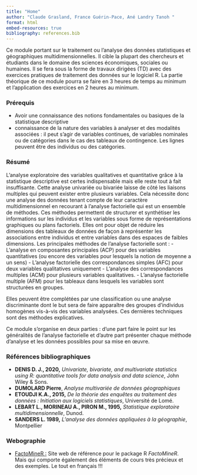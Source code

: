 ```yaml
---
title: "Home"
author: "Claude Grasland, France Guérin-Pace, Ané Landry Tanoh "
format: html
embed-resources: true
bibliography: references.bib
---
```


Ce module portant sur le traitement ou l’analyse des données statistiques et géographiques multidimensionnelles. Il cible la plupart des chercheurs et étudiants dans le domaine des sciences économiques, sociales ou humaines. Il se fera sous la forme de travaux dirigées (TD) avec des exercices pratiques de traitement des données sur le logiciel R. La partie théorique de ce module pourra se faire en 3 heures de temps au minimum et l’application des exercices en 2 heures au minimum.   

### Prérequis 

- Avoir une connaissance des notions fondamentales ou basiques de la statistique descriptive 
- connaissance de la nature des variables à analyser et des modalités associées : il peut s’agir de variables continues, de variables nominales ou de catégories dans le cas des tableaux de contingence. Les lignes peuvent être des individus ou des catégories.

### Résumé

L’analyse exploratoire des variables qualitatives et quantitative grâce à la statistique descriptive est certes indispensable mais elle reste tout à fait insuffisante. Cette analyse univariée ou bivariée laisse de côté les liaisons multiples qui peuvent exister entre plusieurs variables. Cela nécessite donc une analyse des données tenant compte de leur caractère multidimensionnel en recourant à l’analyse factorielle qui est un ensemble de méthodes. Ces méthodes permettent de structurer et synthétiser les informations sur les individus et les variables sous forme de représentations graphiques ou plans factoriels. Elles ont pour objet de réduire les dimensions des tableaux de données de façon à représenter les associations entre individus et entre variables dans des espaces de faibles dimensions. Les principales méthodes de l’analyse factorielle sont : 
- L’analyse en composantes principales (ACP) pour des variables quantitatives (ou encore des variables pour lesquels la notion de moyenne a un sens) 
- L’analyse factorielle des correspondances simples (AFC) pour deux variables qualitatives uniquement 
- L’analyse des correspondances multiples (ACM) pour plusieurs variables qualitatives.
- L’analyse factorielle multiple (AFM) pour les tableaux dans lesquels les variables sont structurées en groupes. 

Elles peuvent être complétées par une classification ou une analyse discriminante dont le but sera de faire apparaître des groupes d’individus homogènes vis-à-vis des variables analysées. Ces dernières techniques sont des méthodes explicatives. 

Ce module s’organise en deux parties : d’une part faire le point sur les généralités de l’analyse factorielle et d’autre part présenter chaque méthode d’analyse et les données possibles pour sa mise en œuvre. 
 
### Références bibliographiques 

- **DENIS D. J., 2020,** *Univariate, bivariate, and multivariate statistics using R: quantitative tools for data analysis and data science*, John Wiley & Sons.
- **DUMOLARD Pierre**, *Analyse multivariée de données géographiques* 
- **ETOUDJI K.A., 2015,** *De la théorie des enquêtes au traitement des données : Initiation aux logiciels statistiques*, Université de Lomé.
- **LEBART L., MORINEAU A., PIRON M., 1995,** *Statistique exploratoire multidimensionnelle*, Dunod. 
- **SANDERS L. 1989,** *L’analyse des données appliquées à la géographie*, Montpellier 

### Webographie

- [FactoMineR : ](http://factominer.free.fr/index_fr.html) Site web de référence pour le package R *FactoMineR*. Mais qui comporte également des éléments de cours très précieux et des exemples. Le tout en français !!!
    
